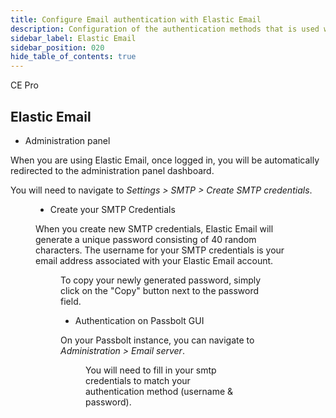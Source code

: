 ```yaml
---
title: Configure Email authentication with Elastic Email
description: Configuration of the authentication methods that is used with SMTP for Elastic Email
sidebar_label: Elastic Email
sidebar_position: 020
hide_table_of_contents: true
---
```


<div style={{display: "flex", gap: "1rem"}}>
  <Chips link="https://www.passbolt.com/ce/docker" isUnderMainTitle={true}>CE</Chips>
  <Chips link="https://www.passbolt.com/pricing/pro" isUnderMainTitle={true}>Pro</Chips>
</div>

<EmailServerConfigurationIntroduction/>

## Elastic Email

- Administration panel

When you are using Elastic Email, once logged in, you will be automatically redirected to the administration panel dashboard.

You will need to navigate to *Settings > SMTP > Create SMTP credentials*.

<Figure
  src="/img/help/2023/02/smtp-elasticemail-credentials-panel.png"
  caption="Elastic Email - SMTP Credentials Panel"
  alt="Elastic Email - SMTP Credentials Panel"
/>

- Create your SMTP Credentials

When you create new SMTP credentials, Elastic Email will generate a unique password consisting of 40 random characters. The username for your SMTP credentials is your email address associated with your Elastic Email account.

<Figure
  src="/img/help/2023/02/smtp-elasticemail-credentials-example.png"
  caption="Elastic Email - SMTP Credentials"
  alt="Elastic Email - SMTP Credentials"
/>

To copy your newly generated password, simply click on the "Copy" button next to the password field.

- Authentication on Passbolt GUI

On your Passbolt instance, you can navigate to *Administration > Email server*.

<Figure
  src="/img/help/2023/02/smtp-elasticemail-authentication.png"
  caption="Passbolt - Email authentication"
  alt="Passbolt - Email authentication"
/>

You will need to fill in your smtp credentials to match your authentication method (username & password).

<TestYourEmailConfiguration/>
